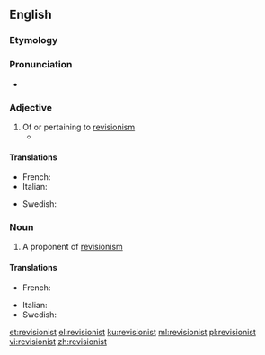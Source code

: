 ==English==

===Etymology===
{{suffix|revision|ist|lang=en}}

===Pronunciation===
* {{IPA|/ɹɪˈvɪʒənɪst/|lang=en}}

===Adjective===
{{en-adj}}

# Of or pertaining to [[revisionism]]
#* {{quote-journal|author=Oliver Brown|title=Oscar Pistorius jailed for five years – sport afforded no protection against his tragic fallibilities: Bladerunner's punishment for killing Reeva Steenkamp is but a frippery when set against the burden that her bereft parents, June and Barry, must carry &#91;print version: No room for sentimentality in this tragedy, 13 September 2014, p.&nbsp;S22&#93;|url=http://www.telegraph.co.uk/news/worldnews/oscar-pistorius/11089621/Oscar-Pistorius-jailed-for-five-years-sport-afforded-no-protection-against-his-tragic-fallibilities.html|work={{w|The Daily Telegraph}} (Sport)|date=21 October 2014|passage=[I]n the 575 days since [[w:Oscar Pistorius|[Oscar] Pistorius]] shot dead his girlfriend {{w|Reeva Steenkamp}}, there has been an unseemly scramble to construct '''revisionist''' histories, to identify evidence beneath that placid exterior of a pugnacious, hair-trigger personality.}}

====Translations====
{{trans-top|of or pertaining to revisionism}}
* French: {{t+|fr|révisionniste|m|f}}
* Italian: {{t|it|revisionista}}
{{trans-mid}}
* Swedish: {{t|sv|revisionistisk}}
{{trans-bottom}}

===Noun===
{{en-noun}}

# A proponent of [[revisionism]]

====Translations====
{{trans-top|a proponent of revisionism}}
* French: {{t+|fr|révisionniste|m|f}}
{{trans-mid}}
* Italian: {{t|it|revisionista}}
* Swedish: {{t|sv|revisionist}}
{{trans-bottom}}

[[et:revisionist]]
[[el:revisionist]]
[[ku:revisionist]]
[[ml:revisionist]]
[[pl:revisionist]]
[[vi:revisionist]]
[[zh:revisionist]]